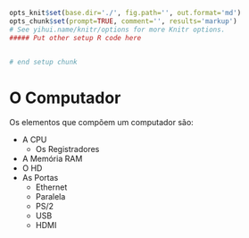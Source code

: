 ```r
opts_knit$set(base.dir='./', fig.path='', out.format='md')
opts_chunk$set(prompt=TRUE, comment='', results='markup')
# See yihui.name/knitr/options for more Knitr options.
##### Put other setup R code here


# end setup chunk
```

# O Computador

Os elementos que compõem um computador são:


* A CPU
    * Os Registradores

* A Memória RAM
* O HD
* As Portas
    * Ethernet
    * Paralela
    * PS/2
    * USB
    * HDMI
    
